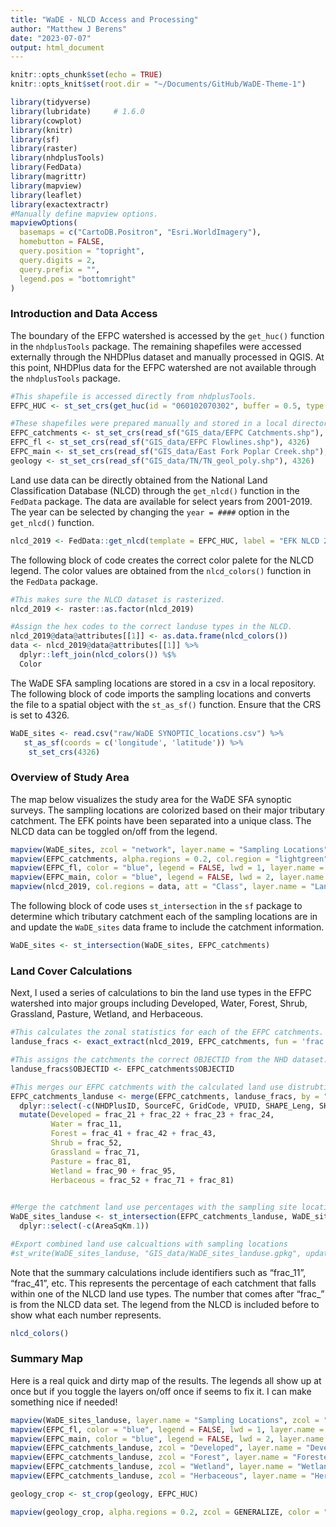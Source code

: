 ```yaml
---
title: "WaDE - NLCD Access and Processing"
author: "Matthew J Berens"
date: "2023-07-07"
output: html_document
---
```


```r
knitr::opts_chunk$set(echo = TRUE)
knitr::opts_knit$set(root.dir = "~/Documents/GitHub/WaDE-Theme-1")
```

```r
library(tidyverse)
library(lubridate)     # 1.6.0
library(cowplot)
library(knitr)
library(sf)
library(raster)
library(nhdplusTools)
library(FedData)
library(magrittr)
library(mapview)
library(leaflet)
library(exactextractr)
#Manually define mapview options.
mapviewOptions(
  basemaps = c("CartoDB.Positron", "Esri.WorldImagery"),
  homebutton = FALSE,
  query.position = "topright",
  query.digits = 2,
  query.prefix = "",
  legend.pos = "bottomright"
)
```

### Introduction and Data Access
The boundary of the EFPC watershed is accessed by the `get_huc()` function in the `nhdplusTools` package. The remaining shapefiles were accessed externally through the NHDPlus dataset and manually processed in QGIS. At this point, NHDPlus data for the EFPC watershed are not available through the `nhdplusTools` package.
```r
#This shapefile is accessed directly from nhdplusTools.
EFPC_HUC <- st_set_crs(get_huc(id = "060102070302", buffer = 0.5, type = "huc12"), 4326)

#These shapefiles were prepared manually and stored in a local directory.
EFPC_catchments <- st_set_crs(read_sf("GIS_data/EFPC Catchments.shp"), 4326)
EFPC_fl <- st_set_crs(read_sf("GIS_data/EFPC Flowlines.shp"), 4326)
EFPC_main <- st_set_crs(read_sf("GIS_data/East Fork Poplar Creek.shp"), 4326)
geology <- st_set_crs(read_sf("GIS_data/TN/TN_geol_poly.shp"), 4326) 
```



Land use data can be directly obtained from the National Land Classification Database (NLCD) through the `get_nlcd()` function in the `FedData` package. The data are available for select years from 2001-2019. The year can be selected by changing the `year = ####` option in the `get_nlcd()` function.
```r
nlcd_2019 <- FedData::get_nlcd(template = EFPC_HUC, label = "EFK NLCD 2019", year = 2019)
```


The following block of code creates the correct color palete for the NLCD legend. The color values are obtained from the `nlcd_colors()` function in the `FedData` package.
```r
#This makes sure the NLCD dataset is rasterized.
nlcd_2019 <- raster::as.factor(nlcd_2019)

#Assign the hex codes to the correct landuse types in the NLCD.
nlcd_2019@data@attributes[[1]] <- as.data.frame(nlcd_colors())
data <- nlcd_2019@data@attributes[[1]] %>%
  dplyr::left_join(nlcd_colors()) %$%
  Color
```

The WaDE SFA sampling locations are stored in a csv in a local repository. The following block of code imports the sampling locations and converts the file to a spatial object with the `st_as_sf()` function. Ensure that the CRS is set to 4326.
```r
WaDE_sites <- read.csv("raw/WaDE SYNOPTIC_locations.csv") %>%
   st_as_sf(coords = c('longitude', 'latitude')) %>%
    st_set_crs(4326)
```


### Overview of Study Area
The map below visualizes the study area for the WaDE SFA synoptic surveys. The sampling locations are colorized based on their major tributary catchment. The EFK points have been separated into a unique class. The NLCD data can be toggled on/off from the legend.
```r
mapview(WaDE_sites, zcol = "network", layer.name = "Sampling Locations", alpha.region = 1, label = "site_name", col.regions = RColorBrewer::brewer.pal(length(unique(WaDE_sites$network)), "Spectral")) +
mapview(EFPC_catchments, alpha.regions = 0.2, col.region = "lightgreen", color = "black", legend = FALSE, lwd=1, layer.name = "EFK Catchments") +
mapview(EFPC_fl, color = "blue", legend = FALSE, lwd = 1, layer.name = "NHD Flowlines") +
mapview(EFPC_main, color = "blue", legend = FALSE, lwd = 2, layer.name = "EFK Main Branch") +
mapview(nlcd_2019, col.regions = data, att = "Class", layer.name = "Landcover Class", label = FALSE, legend = TRUE, alpha = 0.5, hide = TRUE)

```



The following block of code uses `st_intersection` in the `sf` package to determine which tributary catchment each of the sampling locations are in and update the `WaDE_sites` data frame to include the catchment information.
```r
WaDE_sites <- st_intersection(WaDE_sites, EFPC_catchments)
```


### Land Cover Calculations

Next, I used a series of calculations to bin the land use types in the EFPC watershed into major groups including Developed, Water, Forest, Shrub, Grassland, Pasture, Wetland, and Herbaceous. 
```r

#This calculates the zonal statistics for each of the EFPC catchments. The results are exported as the dataframe 'landuse_fracs'. 
landuse_fracs <- exact_extract(nlcd_2019, EFPC_catchments, fun = 'frac', force_df = TRUE)

#This assigns the catchments the correct OBJECTID from the NHD dataset.
landuse_fracs$OBJECTID <- EFPC_catchments$OBJECTID

#This merges our EFPC catchments with the calculated land use distrubtions from the NLCD and sums the major categories.
EFPC_catchments_landuse <- merge(EFPC_catchments, landuse_fracs, by = "OBJECTID") %>%
  dplyr::select(-c(NHDPlusID, SourceFC, GridCode, VPUID, SHAPE_Leng, SHAPE_Area)) %>%
  mutate(Developed = frac_21 + frac_22 + frac_23 + frac_24,
         Water = frac_11,
         Forest = frac_41 + frac_42 + frac_43,
         Shrub = frac_52,
         Grassland = frac_71,
         Pasture = frac_81,
         Wetland = frac_90 + frac_95,
         Herbaceous = frac_52 + frac_71 + frac_81)
 

#Merge the catchment land use percentages with the sampling site locations
WaDE_sites_landuse <- st_intersection(EFPC_catchments_landuse, WaDE_sites) %>%
  dplyr::select(-c(AreaSqKm.1))

#Export combined land use calcualtions with sampling locations
#st_write(WaDE_sites_landuse, "GIS_data/WaDE_sites_landuse.gpkg", update = TRUE)
```


Note that the summary calculations include identifiers such as "frac_11", "frac_41", etc. This represents the percentage of each catchment that falls within one of the NLCD land use types. The number that comes after "frac_" is from the NLCD data set. The legend from the NLCD is included before to show what each number represents.
```r
nlcd_colors()
```

### Summary Map

Here is a real quick and dirty map of the results. The legends all show up at once but if you toggle the layers on/off once if seems to fix it. I can make something nice if needed!
```r
mapview(WaDE_sites_landuse, layer.name = "Sampling Locations", zcol = "network", alpha = 1, label = "site_name", col.regions = RColorBrewer::brewer.pal(length(unique(WaDE_sites_landuse$network)), "Spectral"))+
mapview(EFPC_fl, color = "blue", legend = FALSE, lwd = 1, layer.name = "NHD Flowlines") +
mapview(EFPC_main, color = "blue", legend = FALSE, lwd = 2, layer.name = "EFK Main Branch") +
mapview(EFPC_catchments_landuse, zcol = "Developed", layer.name = "Developed", col.regions = RColorBrewer::brewer.pal(10, "Reds"), hide = TRUE) +
mapview(EFPC_catchments_landuse, zcol = "Forest", layer.name = "Forested", col.regions = RColorBrewer::brewer.pal(10, "Greens"), hide = TRUE) +
mapview(EFPC_catchments_landuse, zcol = "Wetland", layer.name = "Wetlands", col.regions = RColorBrewer::brewer.pal(10, "Blues"), hide = TRUE) +
mapview(EFPC_catchments_landuse, zcol = "Herbaceous", layer.name = "Herbaceous", col.regions = RColorBrewer::brewer.pal(10, "Oranges"), hide = TRUE)

```

```r

geology_crop <- st_crop(geology, EFPC_HUC)

mapview(geology_crop, alpha.regions = 0.2, zcol = GENERALIZE, color = "black", legend = FALSE, lwd=1)

```


